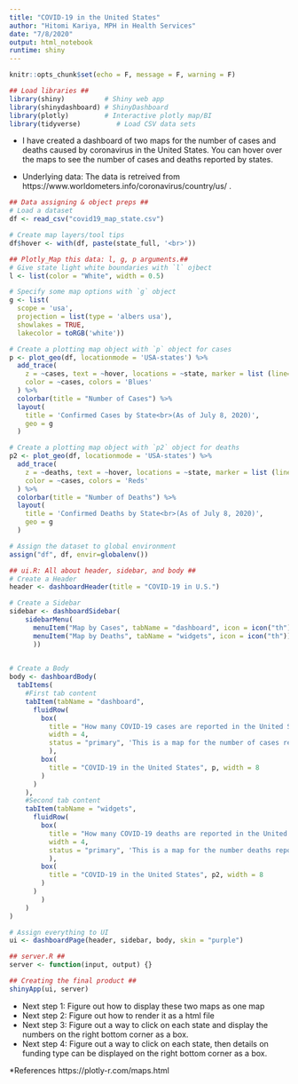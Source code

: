 ```yaml
---
title: "COVID-19 in the United States"
author: "Hitomi Kariya, MPH in Health Services"
date: "7/8/2020"
output: html_notebook
runtime: shiny
---
```


```r
knitr::opts_chunk$set(echo = F, message = F, warning = F)
```

```r
## Load libraries ##
library(shiny)          # Shiny web app
library(shinydashboard) # ShinyDashboard
library(plotly)         # Interactive plotly map/BI
library(tidyverse)         # Load CSV data sets
```

* I have created a dashboard of two maps for the number of cases and deaths caused by coronavirus in the United States. You can hover over the maps to see the number of cases and deaths reported by states.

* Underlying data: The data is retreived from https://www.worldometers.info/coronavirus/country/us/ .

```r
## Data assigning & object preps ##
# Load a dataset
df <- read_csv("covid19_map_state.csv")

# Create map layers/tool tips
df$hover <- with(df, paste(state_full, '<br>'))

## Plotly_Map this data: l, g, p arguments.##
# Give state light white boundaries with `l` ojbect
l <- list(color = "White", width = 0.5)

# Specify some map options with `g` object
g <- list(
  scope = 'usa',
  projection = list(type = 'albers usa'),
  showlakes = TRUE,
  lakecolor = toRGB('white'))

# Create a plotting map object with `p` object for cases
p <- plot_geo(df, locationmode = 'USA-states') %>%
  add_trace(
    z = ~cases, text = ~hover, locations = ~state, marker = list (line=l),
    color = ~cases, colors = 'Blues'
  ) %>%
  colorbar(title = "Number of Cases") %>%
  layout(
    title = 'Confirmed Cases by State<br>(As of July 8, 2020)',
    geo = g
  )

# Create a plotting map object with `p2` object for deaths
p2 <- plot_geo(df, locationmode = 'USA-states') %>%
  add_trace(
    z = ~deaths, text = ~hover, locations = ~state, marker = list (line=l),
    color = ~cases, colors = 'Reds'
  ) %>%
  colorbar(title = "Number of Deaths") %>%
  layout(
    title = 'Confirmed Deaths by State<br>(As of July 8, 2020)',
    geo = g
  )

# Assign the dataset to global environment
assign("df", df, envir=globalenv())
```


```r
## ui.R: All about header, sidebar, and body ##
# Create a Header
header <- dashboardHeader(title = "COVID-19 in U.S.")

# Create a Sidebar
sidebar <- dashboardSidebar(
    sidebarMenu(
      menuItem("Map by Cases", tabName = "dashboard", icon = icon("th")),
      menuItem("Map by Deaths", tabName = "widgets", icon = icon("th"))
      ))
  

# Create a Body
body <- dashboardBody(
  tabItems(
    #First tab content
    tabItem(tabName = "dashboard",
      fluidRow(
        box(
          title = "How many COVID-19 cases are reported in the United States?",
          width = 4,
          status = "primary", 'This is a map for the number of cases reported to be caused by coronavirus in the United States. The data was retreived on July 8, 2020. New York state has reported the most number of confirmed cases.'
          ),
        box(
          title = "COVID-19 in the United States", p, width = 8
        )
      )
    ),
    #Second tab content
    tabItem(tabName = "widgets",
      fluidRow(
        box(
          title = "How many COVID-19 deaths are reported in the United States?",
          width = 4,
          status = "primary", 'This is a map for the number deaths reported to be caused by coronavirus in the United States. The data was retreived on July 8, 2020.'
          ),
        box(
          title = "COVID-19 in the United States", p2, width = 8
        )
      )
        )
    )
)

# Assign everything to UI
ui <- dashboardPage(header, sidebar, body, skin = "purple")

## server.R ##
server <- function(input, output) {}

## Creating the final product ##
shinyApp(ui, server)
```

* Next step 1: Figure out how to display these two maps as one map
* Next step 2: Figure out how to render it as a html file 
* Next step 3: Figure out a way to click on each state and display the numbers on the right bottom corner as a box.
* Next step 4: Figure out a way to click on each state, then details on funding type can be displayed on the right bottom corner as a box.

*References
https://plotly-r.com/maps.html
